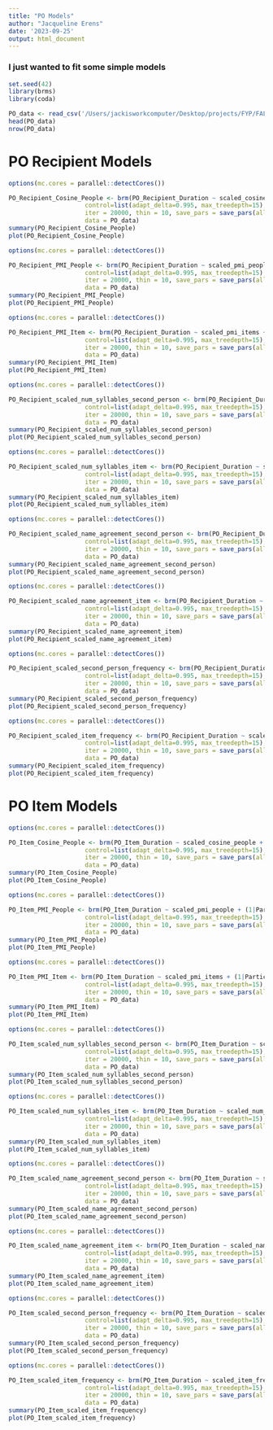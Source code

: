 ```yaml
---
title: "PO Models"
author: "Jacqueline Erens"
date: '2023-09-25'
output: html_document
---
```


### I just wanted to fit some simple models

```r
set.seed(42)
library(brms)
library(coda)
```

```r
PO_data <- read_csv('/Users/jackisworkcomputer/Desktop/projects/FYP/FALL2023_DATIVE_ANALYSIS/Timing/transformed_data/data_PO_with_durations.csv')
head(PO_data)
nrow(PO_data)
```

# PO Recipient Models

```r
options(mc.cores = parallel::detectCores())

PO_Recipient_Cosine_People <- brm(PO_Recipient_Duration ~ scaled_cosine_people + (1|ParticipantNum),
                     control=list(adapt_delta=0.995, max_treedepth=15),
                     iter = 20000, thin = 10, save_pars = save_pars(all = TRUE),
                     data = PO_data)
summary(PO_Recipient_Cosine_People)
plot(PO_Recipient_Cosine_People)
```

```r
options(mc.cores = parallel::detectCores())

PO_Recipient_PMI_People <- brm(PO_Recipient_Duration ~ scaled_pmi_people + (1|ParticipantNum),
                     control=list(adapt_delta=0.995, max_treedepth=15),
                     iter = 20000, thin = 10, save_pars = save_pars(all = TRUE),
                     data = PO_data)
summary(PO_Recipient_PMI_People)
plot(PO_Recipient_PMI_People)
```

```r
options(mc.cores = parallel::detectCores())

PO_Recipient_PMI_Item <- brm(PO_Recipient_Duration ~ scaled_pmi_items + (1|ParticipantNum),
                     control=list(adapt_delta=0.995, max_treedepth=15),
                     iter = 20000, thin = 10, save_pars = save_pars(all = TRUE),
                     data = PO_data)
summary(PO_Recipient_PMI_Item)
plot(PO_Recipient_PMI_Item)
```

```r
options(mc.cores = parallel::detectCores())

PO_Recipient_scaled_num_syllables_second_person <- brm(PO_Recipient_Duration ~ scaled_num_syllables_second_person + (1|ParticipantNum),
                     control=list(adapt_delta=0.995, max_treedepth=15),
                     iter = 20000, thin = 10, save_pars = save_pars(all = TRUE),
                     data = PO_data)
summary(PO_Recipient_scaled_num_syllables_second_person)
plot(PO_Recipient_scaled_num_syllables_second_person)
```

```r
options(mc.cores = parallel::detectCores())

PO_Recipient_scaled_num_syllables_item <- brm(PO_Recipient_Duration ~ scaled_num_syllables_item + (1|ParticipantNum),
                     control=list(adapt_delta=0.995, max_treedepth=15),
                     iter = 20000, thin = 10, save_pars = save_pars(all = TRUE),
                     data = PO_data)
summary(PO_Recipient_scaled_num_syllables_item)
plot(PO_Recipient_scaled_num_syllables_item)
```

```r
options(mc.cores = parallel::detectCores())

PO_Recipient_scaled_name_agreement_second_person <- brm(PO_Recipient_Duration ~ scaled_name_agreement_second_person + (1|ParticipantNum),
                     control=list(adapt_delta=0.995, max_treedepth=15),
                     iter = 20000, thin = 10, save_pars = save_pars(all = TRUE),
                     data = PO_data)
summary(PO_Recipient_scaled_name_agreement_second_person)
plot(PO_Recipient_scaled_name_agreement_second_person)
```

```r
options(mc.cores = parallel::detectCores())

PO_Recipient_scaled_name_agreement_item <- brm(PO_Recipient_Duration ~ scaled_name_agreement_item + (1|ParticipantNum),
                     control=list(adapt_delta=0.995, max_treedepth=15),
                     iter = 20000, thin = 10, save_pars = save_pars(all = TRUE),
                     data = PO_data)
summary(PO_Recipient_scaled_name_agreement_item)
plot(PO_Recipient_scaled_name_agreement_item)
```

```r
options(mc.cores = parallel::detectCores())

PO_Recipient_scaled_second_person_frequency <- brm(PO_Recipient_Duration ~ scaled_second_person_frequency + (1|ParticipantNum),
                     control=list(adapt_delta=0.995, max_treedepth=15),
                     iter = 20000, thin = 10, save_pars = save_pars(all = TRUE),
                     data = PO_data)
summary(PO_Recipient_scaled_second_person_frequency)
plot(PO_Recipient_scaled_second_person_frequency)
```

```r
options(mc.cores = parallel::detectCores())

PO_Recipient_scaled_item_frequency <- brm(PO_Recipient_Duration ~ scaled_item_frequency + (1|ParticipantNum),
                     control=list(adapt_delta=0.995, max_treedepth=15),
                     iter = 20000, thin = 10, save_pars = save_pars(all = TRUE),
                     data = PO_data)
summary(PO_Recipient_scaled_item_frequency)
plot(PO_Recipient_scaled_item_frequency)
```

# PO Item Models

```r
options(mc.cores = parallel::detectCores())

PO_Item_Cosine_People <- brm(PO_Item_Duration ~ scaled_cosine_people + (1|ParticipantNum) + (1|Anchor),
                     control=list(adapt_delta=0.995, max_treedepth=15),
                     iter = 20000, thin = 10, save_pars = save_pars(all = TRUE),
                     data = PO_data)
summary(PO_Item_Cosine_People)
plot(PO_Item_Cosine_People)
```

```r
options(mc.cores = parallel::detectCores())

PO_Item_PMI_People <- brm(PO_Item_Duration ~ scaled_pmi_people + (1|ParticipantNum) + (1|Anchor),
                     control=list(adapt_delta=0.995, max_treedepth=15),
                     iter = 20000, thin = 10, save_pars = save_pars(all = TRUE),
                     data = PO_data)
summary(PO_Item_PMI_People)
plot(PO_Item_PMI_People)
```

```r
options(mc.cores = parallel::detectCores())

PO_Item_PMI_Item <- brm(PO_Item_Duration ~ scaled_pmi_items + (1|ParticipantNum) + (1|Anchor),
                     control=list(adapt_delta=0.995, max_treedepth=15),
                     iter = 20000, thin = 10, save_pars = save_pars(all = TRUE),
                     data = PO_data)
summary(PO_Item_PMI_Item)
plot(PO_Item_PMI_Item)
```

```r
options(mc.cores = parallel::detectCores())

PO_Item_scaled_num_syllables_second_person <- brm(PO_Item_Duration ~ scaled_num_syllables_second_person + (1|ParticipantNum) + (1|Anchor),
                     control=list(adapt_delta=0.995, max_treedepth=15),
                     iter = 20000, thin = 10, save_pars = save_pars(all = TRUE),
                     data = PO_data)
summary(PO_Item_scaled_num_syllables_second_person)
plot(PO_Item_scaled_num_syllables_second_person)
```

```r
options(mc.cores = parallel::detectCores())

PO_Item_scaled_num_syllables_item <- brm(PO_Item_Duration ~ scaled_num_syllables_item + (1|ParticipantNum) + (1|Anchor),
                     control=list(adapt_delta=0.995, max_treedepth=15),
                     iter = 20000, thin = 10, save_pars = save_pars(all = TRUE),
                     data = PO_data)
summary(PO_Item_scaled_num_syllables_item)
plot(PO_Item_scaled_num_syllables_item)
```

```r
options(mc.cores = parallel::detectCores())

PO_Item_scaled_name_agreement_second_person <- brm(PO_Item_Duration ~ scaled_name_agreement_second_person + (1|ParticipantNum) + (1|Anchor),
                     control=list(adapt_delta=0.995, max_treedepth=15),
                     iter = 20000, thin = 10, save_pars = save_pars(all = TRUE),
                     data = PO_data)
summary(PO_Item_scaled_name_agreement_second_person)
plot(PO_Item_scaled_name_agreement_second_person)
```

```r
options(mc.cores = parallel::detectCores())

PO_Item_scaled_name_agreement_item <- brm(PO_Item_Duration ~ scaled_name_agreement_item + (1|ParticipantNum) + (1|Anchor),
                     control=list(adapt_delta=0.995, max_treedepth=15),
                     iter = 20000, thin = 10, save_pars = save_pars(all = TRUE),
                     data = PO_data)
summary(PO_Item_scaled_name_agreement_item)
plot(PO_Item_scaled_name_agreement_item)
```

```r
options(mc.cores = parallel::detectCores())

PO_Item_scaled_second_person_frequency <- brm(PO_Item_Duration ~ scaled_second_person_frequency + (1|ParticipantNum) + (1|Anchor),
                     control=list(adapt_delta=0.995, max_treedepth=15),
                     iter = 20000, thin = 10, save_pars = save_pars(all = TRUE),
                     data = PO_data)
summary(PO_Item_scaled_second_person_frequency)
plot(PO_Item_scaled_second_person_frequency)
```

```r
options(mc.cores = parallel::detectCores())

PO_Item_scaled_item_frequency <- brm(PO_Item_Duration ~ scaled_item_frequency + (1|ParticipantNum) + (1|Anchor),
                     control=list(adapt_delta=0.995, max_treedepth=15),
                     iter = 20000, thin = 10, save_pars = save_pars(all = TRUE),
                     data = PO_data)
summary(PO_Item_scaled_item_frequency)
plot(PO_Item_scaled_item_frequency)
```
